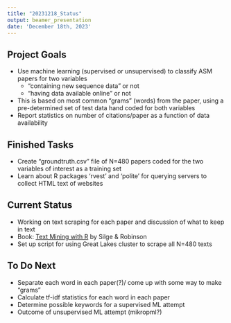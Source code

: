 ```yaml
---
title: "20231218_Status"
output: beamer_presentation
date: 'December 18th, 2023'
---
```


## Project Goals

-   Use machine learning (supervised or unsupervised) to classify ASM papers for two variables
    -   "containing new sequence data" or not
    -   "having data available online" or not
-   This is based on most common "grams" (words) from the paper, using a pre-determined set of test data hand coded for both variables
-   Report statistics on number of citations/paper as a function of data availability

## Finished Tasks

-   Create "groundtruth.csv" file of N=480 papers coded for the two variables of interest as a training set
-   Learn about R packages 'rvest' and 'polite' for querying servers to collect HTML text of websites

## Current Status

-   Working on text scraping for each paper and discussion of what to keep in text
-   Book: [Text Mining with R]{.underline} by Silge & Robinson
-   Set up script for using Great Lakes cluster to scrape all N=480 texts


## To Do Next 
-   Separate each word in each paper(?)/ come up with some way to make "grams" 
-   Calculate tf-idf statistics for each word in each paper
-   Determine possible keywords for a supervised ML attempt 
-   Outcome of unsupervised ML attempt (mikropml?)

